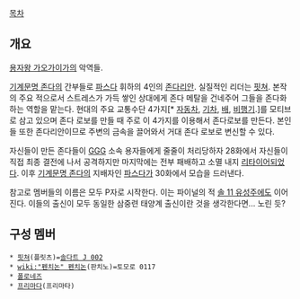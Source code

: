 [[목차]]
== 개요 ==
[[용자왕 가오가이가]]의 악역들.

[[기계문명 존다]]의 간부들로 [[파스다]] 휘하의 4인의 [[존다]]리안. 실질적인 리더는 [[핏쳐]]. 본작의 주요 적으로서 스트레스가 가득 쌓인 상대에게 존다 메탈을 건네주어 그들을 존다화하는 역할을 맡는다. 현대의 주요 교통수단 4가지[* [[자동차]], [[기차]], [[배]], [[비행기]].]를 모티브로 삼고 있으며 존다 로보를 만들 때 주로 이 4가지를 이용해서 존다로보를 만든다. 본인들 또한 존다리안이므로 주변의 금속을 끌어와서 거대 존다 로보로 변신할 수 있다.

자신들이 만든 존다들이 [[GGG]] 소속 용자들에게 줄줄이 처리당하자 28화에서 자신들이 직접 최종 결전에 나서 공격하지만 마지막에는 전부 패배하고 소멸 내지 [[리타이어]]되었다. 이후 [[기계문명 존다]]의 지배자인 [[파스다]]가 30화에서 모습을 드러낸다.

참고로 멤버들의 이름은 모두 P자로 시작한다. 이는 파이널의 적 [[솔 11 유성주]]에도 이어진다. 이들의 출신이 모두 동일한 삼중련 태양계 출신이란 것을 생각한다면... 노린 듯?

== 구성 멤버 ==
 * [[핏쳐]](플릿츠)=[[솔다트 J 002]]
 * [[wiki:"펜치논" 펜치논]](판치노)=토모로 0117
 * [[폴로네즈]]
 * [[프리마다]](프리마타)

